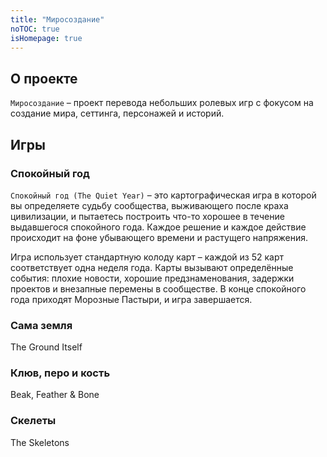 ```yaml
---
title: "Миросоздание"
noTOC: true
isHomepage: true
---
```



## О проекте

`Миросоздание` – проект перевода небольших ролевых игр с фокусом на создание мира, сеттинга, персонажей и историй.

## Игры

### Спокойный год

`Спокойный год (The Quiet Year)` – это картографическая игра в которой вы определяете судьбу сообщества, выживающего после краха цивилизации, и пытаетесь построить что-то хорошее в течение выдавшегося спокойного года. Каждое решение и каждое действие происходит на фоне убывающего времени и растущего напряжения.

Игра использует стандартную колоду карт – каждой из 52 карт соответствует одна неделя года. Карты вызывают определённые события: плохие новости, хорошие предзнаменования, задержки проектов и внезапные перемены в сообществе. В конце спокойного года приходят Морозные Пастыри, и игра завершается.

<Link title="Спокойный год" href="/the-quiet-year" />

### Сама земля

The Ground Itself

<Link title="Сама земля" href="/the-ground-itself" />

### Клюв, перо и кость

Beak, Feather & Bone

<Link title="Клюв, перо и кость" href="/beak-feather-bone" />

### Скелеты

The Skeletons

<Link title="Скелеты" href="/the-skeletons" />
